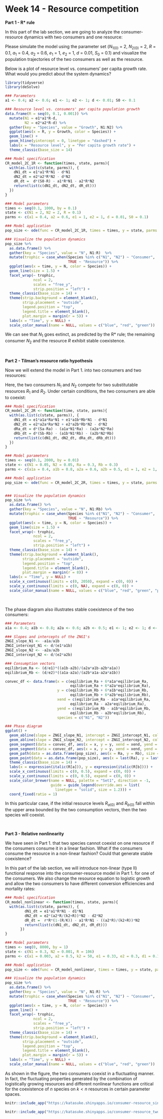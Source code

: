 # Week 14 - Resource competition {-} 

**Part 1 - R* rule**

In this part of the lab section, we are going to analyze the consumer-resource dynamics with two consumers and one resource:
\begin{align*}
\frac {dN_{1}}{dt} &= e_{1}a_{1}RN_{1}-dN_{1}\\
\frac {dN_{2}}{dt} &= e_{2}a_{2}RN_{2}-dN_{2}\\
\frac {dR}{dt} &= d(S_{0}-R)-a_{1}RN_{1}-a_{2}RN_{2}\\
\end{align*}

Please simulate the model using the parameter set ($N_{1(0)}$ = 2, $N_{2(0)}$ = 2, $R$ = 0.1, $a_1$ = 0.4, $a_2$ = 0.6, $e_1$ = 1, $e_2$ = 1, $d$ = 0.01, $S_0$ = 0.1) and visualize the population trajectories of the two consumers as well as the resource. 

Below is a plot of resource level vs. consumers' per capita growth rate. What would you predict about the system dynamics? 

```r
library(tidyverse)
library(deSolve)

### Parameters
a1 <- 0.4; a2 <- 0.6; e1 <- 1; e2 <- 1; d <- 0.01; S0 <- 0.1

### Resource level vs. consumers' per capita population growth
data.frame(R = seq(0, 0.1, 0.001)) %>%
  mutate(N1 = e1*a1*R-d,
         N2 = e2*a2*R-d) %>%
  gather(key = "Species", value = "Growth", N1:N2) %>%
  ggplot(aes(x = R, y = Growth, color = Species)) +
  geom_line() + 
  geom_hline(yintercept = 0, linetype = "dashed") + 
  labs(x = "Resource level", y = "Per capita growth rate") +
  theme_classic(base_size = 14)

```

```r
### Model specification
CR_model_2C_1R <- function(times, state, parms){
  with(as.list(c(state, parms)), {
    dN1_dt = e1*a1*R*N1 - d*N1
    dN2_dt = e2*a2*R*N2 - d*N2
    dR_dt =  d*(S0-R) - a1*R*N1 - a2*R*N2
    return(list(c(dN1_dt, dN2_dt, dR_dt)))
  })
}

### Model parameters
times <- seq(0.1, 1000, by = 0.1)  
state <- c(N1 = 2, N2 = 2, R = 0.1)  
parms <- c(a1 = 0.4, a2 = 0.6, e1 = 1, e2 = 1, d = 0.01, S0 = 0.1)

### Model application
pop_size <- ode(func = CR_model_2C_1R, times = times, y = state, parms = parms)

### Visualize the population dynamics
pop_size %>%
  as.data.frame() %>%
  gather(key = "Species", value = "N", N1:R)  %>%
  mutate(trophic = case_when(Species %in% c("N1", "N2") ~ "Consumer",
                             TRUE ~ "Resource")) %>%
  ggplot(aes(x = time, y = N, color = Species)) + 
  geom_line(size = 1.5) +
  facet_wrap(~ trophic, 
             ncol = 2, 
             scales = "free_y",
             strip.position = "left") +
  theme_classic(base_size = 14) +
  theme(strip.background = element_blank(),
        strip.placement = "outside",
        legend.position = "top",
        legend.title = element_blank(),
        plot.margin = margin(r = 5)) + 
  labs(x = "Time", y = NULL) + 
  scale_color_manual(name = NULL, values = c("blue", "red", "green"))

```

We can see that $N_1$ goes extinct, as predicted by the R* rule; the remaining consumer $N_2$ and the resource $R$ exhibit stable coexistence.

<br>

**Part 2 - Tilman’s resource ratio hypothesis**

Now we will extend the model in Part 1. into two consumers and two resources:
\begin{align*}
\frac {dN_{1}}{dt} &= e_{1}a_{1a}R_{a}N_{1}+e_{1}a_{1b}R_{b}N_{1}-dN_{1}\\
\frac {dN_{2}}{dt} &= e_{2}a_{2a}R_{a}N_{2}+e_{2}a_{2b}R_{b}N_{2}-dN_{2}\\
\frac {dR_{a}}{dt} &= d(S_{a}-R_{a})-a_{1a}R_{a}N_{1}-a_{2a}R_{a}N_{2}\\
\frac {dR_{b}}{dt} &= d(S_{b}-R_{b})-a_{1b}R_{b}N_{1}-a_{2b}R_{b}N_{2}\\
\end{align*}

Here, the two consumers $N_1$ and $N_2$ compete for two substitutable resources $R_1$ and $R_2$. Under certain conditions, the two consumers are able to coexist:

```r
### Model specification
CR_model_2C_2R <- function(time, state, parms){
  with(as.list(c(state, parms)), {
    dN1_dt = e1*a1a*Ra*N1 + e1*a1b*Rb*N1 - d*N1
    dN2_dt = e2*a2a*Ra*N2 + e2*a2b*Rb*N2 - d*N2
    dRa_dt = d*(Sa-Ra) - (a1a*N1*Ra) - (a2a*N2*Ra) 
    dRb_dt = d*(Sb-Rb) - (a1b*N1*Rb) - (a2b*N2*Rb)
    return(list(c(dN1_dt, dN2_dt, dRa_dt, dRb_dt)))
  })
}

### Model parameters
times <- seq(0.1, 2000, by = 0.01)
state <- c(N1 = 0.05, N2 = 0.05, Ra = 0.3, Rb = 0.3)
parms <- c(a1a = 0.4, a1b = 0.8, a2a = 0.6, a2b = 0.5, e1 = 1, e2 = 1, d = 0.1, Sa = 0.3, Sb = 0.3)  

### Model application
pop_size <- ode(func = CR_model_2C_2R, times = times, y = state, parms = parms)


### Visualize the population dynamics
pop_size %>%
  as.data.frame() %>%
  gather(key = "Species", value = "N", N1:Rb) %>%
  mutate(trophic = case_when(Species %in% c("N1", "N2") ~ "Consumer",
                             TRUE ~ "Resource")) %>%
  ggplot(aes(x = time, y = N, color = Species)) + 
  geom_line(size = 1.5) +
  facet_wrap(~ trophic, 
             ncol = 2, 
             scales = "free_y",
             strip.position = "left") +
  theme_classic(base_size = 14) +
  theme(strip.background = element_blank(),
        strip.placement = "outside",
        legend.position = "top",
        legend.title = element_blank(),
        plot.margin = margin(r = 8)) + 
  labs(x = "Time", y = NULL) +
  scale_x_continuous(limits = c(0, 2050), expand = c(0, 0)) +
  scale_y_continuous(limits = c(0, NA), expand = c(0, 0)) +
  scale_color_manual(name = NULL, values = c("blue", "red", "green", "purple"))
```
<br>

The phase diagram also illustrates stable coexistence of the two consumers: 
```r
### Parameters
a1a <- 0.4; a1b <- 0.8; a2a <- 0.6; a2b <- 0.5; e1 <- 1; e2 <- 1; d <- 0.1

### Slopes and intercepts of the ZNGI's
ZNGI_slope_N1 <- -a1a/a1b
ZNGI_intercept_N1 <- d/(e1*a1b)  
ZNGI_slope_N2 <- -a2a/a2b
ZNGI_intercept_N2 <- d/(e2*a2b)

### Consumption vectors
eqilibrium_Ra <- (d/e1)*((a1b-a2b)/(a2a*a1b-a2b*a1a))
eqilibrium_Rb <- (d/e2)*((a1a-a2a)/(a2b*a1a-a2a*a1b))

convec_df <- data.frame(x = c(eqilibrium_Ra + 6*a1a*eqilibrium_Ra, 
                              eqilibrium_Ra + 6*a2a*eqilibrium_Ra),
                        y = c(eqilibrium_Rb + 6*a1b*eqilibrium_Rb, 
                              eqilibrium_Rb + 6*a2b*eqilibrium_Rb),
                        xend = c(eqilibrium_Ra - a1a*eqilibrium_Ra, 
                              eqilibrium_Ra - a2a*eqilibrium_Ra),
                        yend = c(eqilibrium_Rb - a1b*eqilibrium_Rb, 
                              eqilibrium_Rb - a2b*eqilibrium_Rb),
                        species = c("N1", "N2"))

### Phase diagram
ggplot() + 
  geom_abline(slope = ZNGI_slope_N1, intercept = ZNGI_intercept_N1, color = "#377EB8", size = 1.2) + 
  geom_abline(slope = ZNGI_slope_N2, intercept = ZNGI_intercept_N2, color = "#E41A1C", size = 1.2) + 
  geom_segment(data = convec_df, aes(x = x, y = y, xend = xend, yend = yend, color = species), linetype = "blank") + 
  geom_segment(data = convec_df, aes(x = x, y = y, xend = xend, yend = yend, color = species), size = 0.5, linetype = "dashed", arrow = arrow(type = "closed", length = unit(0.1, "inches")), show.legend = F) +
  geom_path(data = as.data.frame(pop_size), aes(x = Ra, y = Rb), size = 1.2) +
  geom_point(data = as.data.frame(pop_size), aes(x = last(Ra), y = last(Rb)), size = 2.5) +
  theme_classic(base_size = 14) +
  labs(x = expression(italic(R[a])), y = expression(italic(R[b]))) +
  scale_x_continuous(limits = c(0, 0.5), expand = c(0, 0)) +
  scale_y_continuous(limits = c(0, 0.5), expand = c(0, 0)) +
  scale_color_brewer(name = NULL, palette = "Set1", direction = -1,
                     guide = guide_legend(override.aes = list(
                       linetype = "solid", size = 1.2))) +
  coord_fixed(ratio = 1)

```

In this particular case, if the initial resource levels $R_{a(0)}$ and $R_{b(0)}$ fall within the upper area bounded by the two consumption vectors, then the two species will coexist.

<br>

**Part 3 - Relative nonlinearity**

We have seen in Part 1. that two species cannot coexist on one resource if the consumers consume it in a linear fashion. What if the consumers consume the resource in a non-linear fashion? Could that generate stable coexistence?

In this part of the lab section, we will introduce non-linear (type II) functional response into the consumer-resource model in Part 1. for one of the consumers. We also change the resource equation to logistic growth and allow the two consumers to have different conversion efficiencies and mortality rates:
\begin{align*}
\frac {dN_{1}}{dt} &= e_{1}a_{1}RN_{1}-d_{1}N_{1}\\
\frac {dN_{2}}{dt} &= e_{2}\frac{a_{2}R}{k_{2}+R}N_{2}-d_{2}N_{2}\\
\frac {dR}{dt} &= rR(1-\frac{R}{K})-a_{1}RN_{1}-\frac{a_{2}R}{k_{2}+R}N_{2}\\
\end{align*}

```r
### Model specification
CR_model_nonlinear <- function(times, state, parms){
  with(as.list(c(state, parms)), {
         dN1_dt = e1*a1*R*N1 - d1*N1
         dN2_dt = e2*(a2*R/(k2+R))*N2 - d2*N2
         dR_dt =  r*R*(1-(R/K)) - a1*R*N1 - ((a2*R)/(k2+R))*N2
         return(list(c(dN1_dt, dN2_dt, dR_dt)))
       })
}

### Model parameters
times <- seq(0, 8000, by = 1)  
state <- c(N1 = 0.3, N2 = 0.001, R = 106) 
parms <- c(a1 = 0.003, a2 = 0.5, k2 = 50, e1 = 0.33, e2 = 0.3, d1 = 0.11, d2 = 0.1, r = 0.1, K = 300)

### Model application
pop_size <- ode(func = CR_model_nonlinear, times = times, y = state, parms = parms)

### Visualize the population dynamics
pop_size %>%
  as.data.frame() %>%
  gather(key = "Species", value = "N", N1:R) %>%
  mutate(trophic = case_when(Species %in% c("N1", "N2") ~ "Consumer",
                             TRUE ~ "Resource")) %>%
  ggplot(aes(x = time, y = N, color = Species)) + 
  geom_line() +
  facet_wrap(~ trophic, 
             ncol = 2, 
             scales = "free_y",
             strip.position = "left") +
  theme_classic(base_size = 14) +
  theme(strip.background = element_blank(),
        strip.placement = "outside",
        legend.position = "top",
        legend.title = element_blank(),
        plot.margin = margin(r = 5)) + 
  labs(x = "Time", y = NULL) +
  scale_color_manual(name = NULL, values = c("blue", "red", "green"))
```

As shown in the figure, the two consumers coexist in a fluctuating manner. In fact, the fluctuating properties generated by the combination of logistically growing resources and different nonlinear functions are critical for the coexistence of $n$ species on $k<n$ resources in certain parameter spaces.



```r
knitr::include_app("https://katasuke.shinyapps.io/consumer-resource_single-resources/", height = "800px")
```


```r
knitr::include_app("https://katasuke.shinyapps.io/consumer-resource_two-resources/", height = "600px")
```


